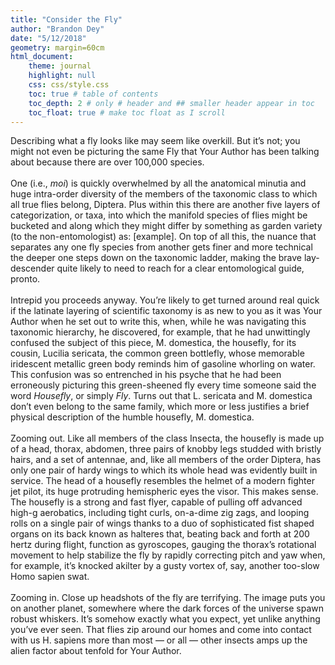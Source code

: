 ```yaml
---
title: "Consider the Fly"
author: "Brandon Dey"
date: "5/12/2018"
geometry: margin=60cm
html_document:
    theme: journal
    highlight: null
    css: css/style.css
    toc: true # table of contents
    toc_depth: 2 # only # header and ## smaller header appear in toc
    toc_float: true # make toc float as I scroll
---
```



<p class="newspaper">
Describing what a  fly looks like may seem like overkill. But it’s not; you might not even be picturing the same Fly that Your Author has been talking about because there are over 100,000 species. <br />
<br /> 
One (i.e., *moi*) is quickly overwhelmed by all the anatomical minutia and huge intra-order diversity of the members of the taxonomic class to which all true flies belong, Diptera. Plus within this there are another five layers of categorization, or taxa, into which the manifold species of flies might be bucketed and along which they might differ by something as garden variety (to the non-entomologist) as: [example]. On top of all this, the nuance that separates any one fly species from another gets finer and more technical the deeper one steps down on the taxonomic ladder, making the brave lay-descender quite likely to need to reach for a clear entomological guide, pronto. <br />
<br />
Intrepid you proceeds anyway. You’re likely to get turned around real quick if the latinate layering of scientific taxonomy is as new to you as it was Your Author when he set out to write this, when, while he was navigating this taxonomic hierarchy, he discovered, for example, that he had unwittingly confused the subject of this piece, M. domestica, the housefly, for its cousin, Lucilia sericata, the common green bottlefly, whose memorable iridescent metallic green body reminds him of gasoline whorling on water. This confusion was so entrenched in his psyche that he had been erroneously picturing this green-sheened fly every time someone said the word *Housefly*, or simply *Fly*. Turns out that L. sericata and M. domestica don’t even belong to the same family, which more or less justifies a brief physical description of the humble housefly, M. domestica. <br />
<br />
Zooming out. Like all members of the class Insecta, the housefly is made up of a head, thorax, abdomen, three pairs of knobby legs studded with bristly hairs, and a set of antennae, and, like all members of the order Diptera, has only one pair of hardy wings to which its whole head was evidently built in service. The head of a housefly resembles the helmet of a modern fighter jet pilot, its huge protruding hemispheric eyes the visor. This makes sense. The housefly is a strong and fast flyer, capable of pulling off advanced high-g aerobatics, including tight curls, on-a-dime zig zags, and looping rolls on a single pair of wings thanks to a duo of sophisticated fist shaped organs on its back known as halteres that, beating back and forth at 200 hertz during flight, function as gyroscopes, gauging the thorax’s rotational movement to help stabilize the fly by rapidly correcting pitch and yaw when, for example, it’s knocked akilter by a gusty vortex of, say, another too-slow Homo sapien swat. <br />
<br />
Zooming in. Close up headshots of the fly are terrifying. The image puts you on another planet, somewhere where the dark forces of the universe spawn robust whiskers. It's somehow exactly what you expect, yet unlike anything you’ve ever seen. That flies zip around our homes and come into contact with us H. sapiens more than most — or all — other insects amps up the alien factor about tenfold for Your Author. 
</p>
